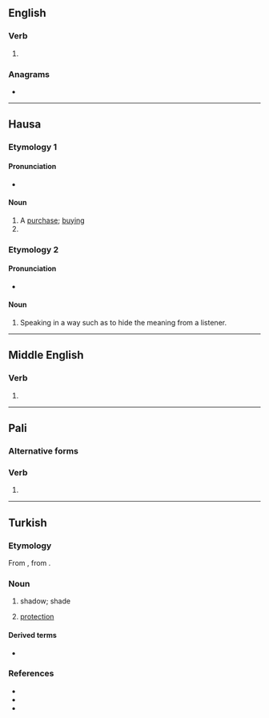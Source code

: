 {{also|Saye}}
==English==

===Verb===
{{head|en|verb}}

# {{obsolete spelling of|en|say}}

===Anagrams===
* {{anagrams|en|a=aesy|Ayes|Seay|ayes|easy|eyas|yaes|yeas}}

----

==Hausa==

===Etymology 1===

====Pronunciation====
* {{ha-IPA|sàyē}}

====Noun====
{{ha-noun|m|sàyē|sàyē-sàyē}}

# A [[purchase]]; [[buying]]
# {{verbal noun of|ha|saya}}

===Etymology 2===

====Pronunciation====
* {{ha-IPA|sā̀yē}}

====Noun====
{{ha-noun|m|sā̀yē}}

# Speaking in a way such as to hide the meaning from a listener.

----

==Middle English==

===Verb===
{{head|enm|verb}}

# {{alt form|enm|assayen}}

----

==Pali==

===Alternative forms===
{{pi-alt}}

===Verb===
{{head|pi|verb form}}

# {{inflection of|pi|seti||3|s|opt|act|t=to sleep}}

----

==Turkish==

===Etymology===
From {{inh|tr|ota|سایه}}, from {{der|tr|fa|سایه|tr=sâye}}.

===Noun===
{{tr-noun|yi|ler}} {{tlb|tr|archaic}}

# shadow; shade
#: {{synonyms|tr|gölge}}
# {{lb|tr|figuratively}} [[protection]]

====Derived terms====
* {{l|tr|sayesinde}}

===References===
* {{R:tr:Nishanyan|saye}}
* {{R:ota:Redhouse|سایه|page=1033}}
* {{R:tr:NewRedhouse|page=989}}
